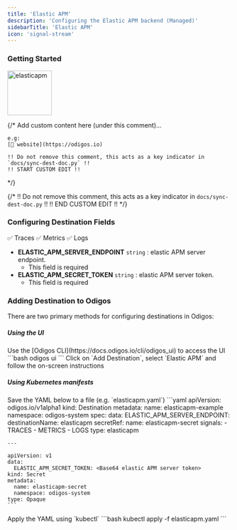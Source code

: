 ```yaml
---
title: 'Elastic APM'
description: 'Configuring the Elastic APM backend (Managed)'
sidebarTitle: 'Elastic APM'
icon: 'signal-stream'
---
```


### Getting Started

<img src='https://d15jtxgb40qetw.cloudfront.net/elasticapm.svg' alt='elasticapm' width="100" height="100" className="not-prose" />

{/*
    Add custom content here (under this comment)...

    e.g:
    [🔗 website](https://odigos.io)

    !! Do not remove this comment, this acts as a key indicator in `docs/sync-dest-doc.py` !!
    !! START CUSTOM EDIT !!
*/}

{/*
    !! Do not remove this comment, this acts as a key indicator in `docs/sync-dest-doc.py` !!
    !! END CUSTOM EDIT !!
*/}

### Configuring Destination Fields

<Accordion title="Supported Signals:">
  ✅ Traces
  ✅ Metrics
  ✅ Logs
</Accordion>

- **ELASTIC_APM_SERVER_ENDPOINT** `string` : elastic APM server endpoint.
  - This field is required
- **ELASTIC_APM_SECRET_TOKEN** `string` : elastic APM server token.
  - This field is required

### Adding Destination to Odigos

There are two primary methods for configuring destinations in Odigos:

##### **Using the UI**

<Steps>
  <Step>
    Use the [Odigos CLI](https://docs.odigos.io/cli/odigos_ui) to access the UI
    ```bash
    odigos ui
    ```
  </Step>
  <Step>
    Click on `Add Destination`, select `Elastic APM` and follow the on-screen instructions
  </Step>
</Steps>

##### **Using Kubernetes manifests**

<Steps>
  <Step>
    Save the YAML below to a file (e.g. `elasticapm.yaml`)
    ```yaml
    apiVersion: odigos.io/v1alpha1
    kind: Destination
    metadata:
      name: elasticapm-example
      namespace: odigos-system
    spec:
      data:
        ELASTIC_APM_SERVER_ENDPOINT: <elastic APM server endpoint>
      destinationName: elasticapm
      secretRef:
        name: elasticapm-secret
      signals:
      - TRACES
      - METRICS
      - LOGS
      type: elasticapm

    ---

    apiVersion: v1
    data:
      ELASTIC_APM_SECRET_TOKEN: <Base64 elastic APM server token>
    kind: Secret
    metadata:
      name: elasticapm-secret
      namespace: odigos-system
    type: Opaque
    ```
  </Step>
  <Step>
    Apply the YAML using `kubectl`
    ```bash
    kubectl apply -f elasticapm.yaml
    ```
  </Step>
</Steps>